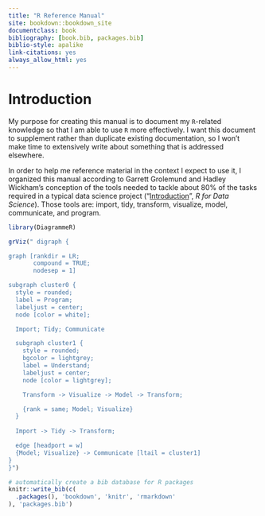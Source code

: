 ```yaml
--- 
title: "R Reference Manual"
site: bookdown::bookdown_site
documentclass: book
bibliography: [book.bib, packages.bib]
biblio-style: apalike
link-citations: yes
always_allow_html: yes
---
```

# Introduction

My purpose for creating this manual is to document my `R`-related knowledge so that I am able to use `R` more effectively. I want this document to supplement rather than duplicate existing documentation, so I won't make time to extensively write about something that is addressed elsewhere.

In order to help me reference material in the context I expect to use it, I organized this manual according to Garrett Grolemund and Hadley Wickham's conception of the tools needed to tackle about 80% of the tasks required in a typical data science project ("[Introduction](https://r4ds.had.co.nz/introduction.html)", *R for Data Science*). Those tools are: import, tidy, transform, visualize, model, communicate, and program.

```r
library(DiagrammeR)

grViz(" digraph {

graph [rankdir = LR;
       compound = TRUE;
       nodesep = 1]

subgraph cluster0 {
  style = rounded;
  label = Program;
  labeljust = center;
  node [color = white];

  Import; Tidy; Communicate

  subgraph cluster1 {
    style = rounded;
    bgcolor = lightgrey;
    label = Understand;
    labeljust = center;
    node [color = lightgrey];

    Transform -> Visualize -> Model -> Transform;

    {rank = same; Model; Visualize}
  }
  
  Import -> Tidy -> Transform;

  edge [headport = w]
  {Model; Visualize} -> Communicate [ltail = cluster1]
}
}")
```

```r
# automatically create a bib database for R packages
knitr::write_bib(c(
  .packages(), 'bookdown', 'knitr', 'rmarkdown'
), 'packages.bib')
```